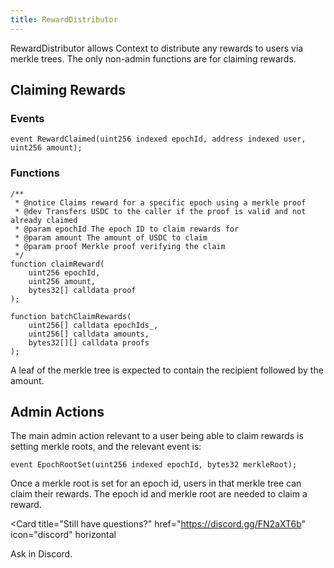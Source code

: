 ```yaml
---
title: RewardDistributor
---
```


RewardDistributor allows Context to distribute any rewards to users via merkle trees. The only non-admin functions are for claiming rewards.

## Claiming Rewards

### Events

```solidity
event RewardClaimed(uint256 indexed epochId, address indexed user, uint256 amount);
```

### Functions

```solidity
/**
 * @notice Claims reward for a specific epoch using a merkle proof
 * @dev Transfers USDC to the caller if the proof is valid and not already claimed
 * @param epochId The epoch ID to claim rewards for
 * @param amount The amount of USDC to claim
 * @param proof Merkle proof verifying the claim
 */
function claimReward(
    uint256 epochId,
    uint256 amount,
    bytes32[] calldata proof
);

function batchClaimRewards(
    uint256[] calldata epochIds_,
    uint256[] calldata amounts,
    bytes32[][] calldata proofs
);
```

A leaf of the merkle tree is expected to contain the recipient followed by the amount.

## Admin Actions

The main admin action relevant to a user being able to claim rewards is setting merkle roots, and the relevant event is:

```solidity
event EpochRootSet(uint256 indexed epochId, bytes32 merkleRoot);
```

Once a merkle root is set for an epoch id, users in that merkle tree can claim their rewards. The epoch id and merkle root are needed to claim a reward.

<Card
  title="Still have questions?"
  href="https://discord.gg/FN2aXT6b"
  icon="discord"
  horizontal
>
  Ask in Discord.
</Card>
